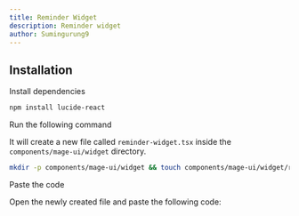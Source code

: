 ```yaml
---
title: Reminder Widget
description: Reminder widget
author: Sumingurung9
---
```


<ComponentPreview name="widget-reminder-widget--docs" />

## Installation

<Steps>
<Step>Install dependencies</Step>

```bash
npm install lucide-react
```

<Step>Run the following command</Step>

It will create a new file called `reminder-widget.tsx` inside the `components/mage-ui/widget` directory.

```bash
mkdir -p components/mage-ui/widget && touch components/mage-ui/widget/reminder-widget.tsx
```

<Step>Paste the code</Step>

Open the newly created file and paste the following code:

```jsx file=<rootDir>/mage-ui/widget/reminder-widget.tsx

```

</Steps>
